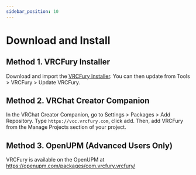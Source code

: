 ---
sidebar_position: 10
---

# Download and Install

## Method 1. VRCFury Installer

Download and import the [VRCFury Installer](https://vrcfury.com/download). You can then update from Tools > VRCFury > Update VRCFury.

## Method 2. VRChat Creator Companion

In the VRChat Creator Companion, go to Settings > Packages > Add Repository. Type `https://vcc.vrcfury.com`, click add.
Then, add VRCFury from the Manage Projects section of your project.

## Method 3. OpenUPM (Advanced Users Only)

VRCFury is available on the OpenUPM at https://openupm.com/packages/com.vrcfury.vrcfury/

<!--
## How to remove / uninstall

* `Tools > VRCFury > Uninstall VRCFury`
* If that doesn't work, or the menu is missing entirely, go into Unity's `Package Manager` tab and remove all the VRCFury packages. **Remove the VRCFury Updater FIRST** so it doesn't try to reinstall the rest.
-->

